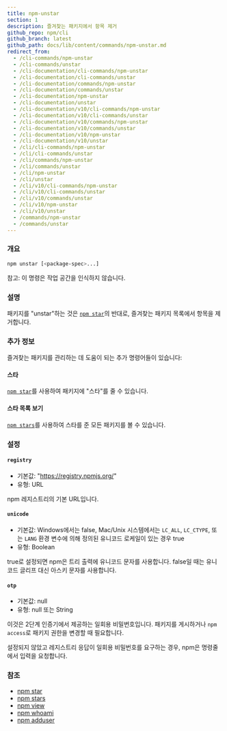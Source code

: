 ```yaml
---
title: npm-unstar
section: 1
description: 즐겨찾는 패키지에서 항목 제거
github_repo: npm/cli
github_branch: latest
github_path: docs/lib/content/commands/npm-unstar.md
redirect_from:
  - /cli-commands/npm-unstar
  - /cli-commands/unstar
  - /cli-documentation/cli-commands/npm-unstar
  - /cli-documentation/cli-commands/unstar
  - /cli-documentation/commands/npm-unstar
  - /cli-documentation/commands/unstar
  - /cli-documentation/npm-unstar
  - /cli-documentation/unstar
  - /cli-documentation/v10/cli-commands/npm-unstar
  - /cli-documentation/v10/cli-commands/unstar
  - /cli-documentation/v10/commands/npm-unstar
  - /cli-documentation/v10/commands/unstar
  - /cli-documentation/v10/npm-unstar
  - /cli-documentation/v10/unstar
  - /cli/cli-commands/npm-unstar
  - /cli/cli-commands/unstar
  - /cli/commands/npm-unstar
  - /cli/commands/unstar
  - /cli/npm-unstar
  - /cli/unstar
  - /cli/v10/cli-commands/npm-unstar
  - /cli/v10/cli-commands/unstar
  - /cli/v10/commands/unstar
  - /cli/v10/npm-unstar
  - /cli/v10/unstar
  - /commands/npm-unstar
  - /commands/unstar
---
```


### 개요

```bash
npm unstar [<package-spec>...]
```

참고: 이 명령은 작업 공간을 인식하지 않습니다.

### 설명

패키지를 "unstar"하는 것은 [`npm star`](/cli/v10/commands/npm-star)의 반대로, 즐겨찾는 패키지 목록에서 항목을 제거합니다.

### 추가 정보

즐겨찾는 패키지를 관리하는 데 도움이 되는 추가 명령어들이 있습니다:

#### 스타

[`npm star`](/cli/v10/commands/npm-star)를 사용하여 패키지에 "스타"를 줄 수 있습니다.

#### 스타 목록 보기

[`npm stars`](/cli/v10/commands/npm-stars)를 사용하여 스타를 준 모든 패키지를 볼 수 있습니다.

### 설정

#### `registry`

- 기본값: "https://registry.npmjs.org/"
- 유형: URL

npm 레지스트리의 기본 URL입니다.

#### `unicode`

- 기본값: Windows에서는 false, Mac/Unix 시스템에서는 `LC_ALL`, `LC_CTYPE`, 또는 `LANG` 환경 변수에 의해 정의된 유니코드 로케일이 있는 경우 true
- 유형: Boolean

true로 설정되면 npm은 트리 출력에 유니코드 문자를 사용합니다. false일 때는 유니코드 글리프 대신 아스키 문자를 사용합니다.

#### `otp`

- 기본값: null
- 유형: null 또는 String

이것은 2단계 인증기에서 제공하는 일회용 비밀번호입니다. 패키지를 게시하거나 `npm access`로 패키지 권한을 변경할 때 필요합니다.

설정되지 않았고 레지스트리 응답이 일회용 비밀번호를 요구하는 경우, npm은 명령줄에서 입력을 요청합니다.

### 참조

- [npm star](/cli/v10/commands/npm-star)
- [npm stars](/cli/v10/commands/npm-stars)
- [npm view](/cli/v10/commands/npm-view)
- [npm whoami](/cli/v10/commands/npm-whoami)
- [npm adduser](/cli/v10/commands/npm-adduser)
